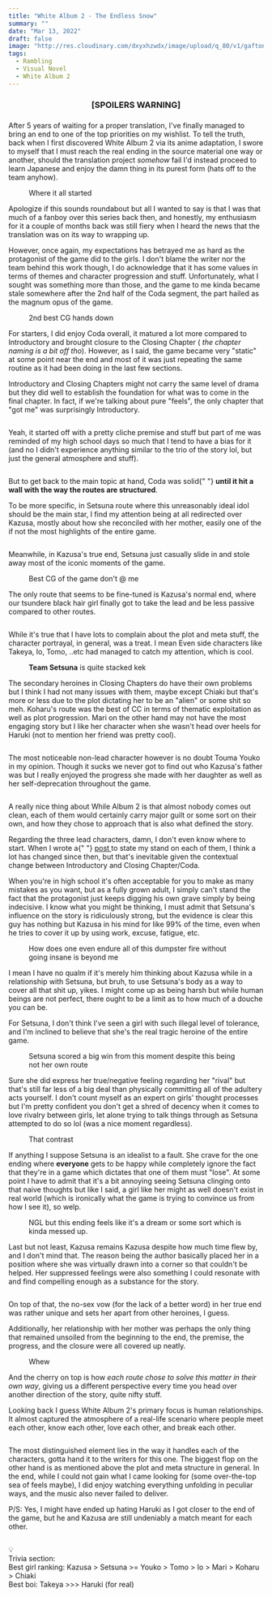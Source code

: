 ```yaml
---
title: "White Album 2 - The Endless Snow"
summary: ""
date: "Mar 13, 2022"
draft: false
image: "http://res.cloudinary.com/dxyxhzwdx/image/upload/q_80/v1/gaftonosh/2022/03/2022-03-13-19_11_40-WHITE-ALBUM2.webp"
tags:
  - Rambling
  - Visual Novel
  - White Album 2
---
```


<div className="richtext pb-8">
  <center>
    <h3>[SPOILERS WARNING]</h3>
    <h3 />
  </center>
  <p>
    After 5 years of waiting for a proper translation, I've finally managed to
    bring an end to one of the top priorities on my wishlist. To tell the truth,
    back when I first discovered White Album 2 via its anime adaptation, I swore
    to myself that I must reach the real ending in the source material one way
    or another, should the translation project <em>somehow </em>fail I'd instead
    proceed to learn Japanese and enjoy the damn thing in its purest form (hats
    off to the team anyhow).
  </p>
  <figure className="kg-card kg-image-card kg-card-hascaption">
    <img
      src="http://res.cloudinary.com/dxyxhzwdx/image/upload/q_80/v1/gaftonosh/2022/03/2022-03-13-19_07_36-WHITE-ALBUM2.webp"
      alt=""
      height={1080}
      loading="lazy"
      width={1920}
      className="kg-image hoverZoomLink"
    />
    <figcaption>Where it all started</figcaption>
  </figure>
  <p>
    Apologize if this sounds roundabout but all I wanted to say is that I was
    that much of a fanboy over this series back then, and honestly, my
    enthusiasm for it a couple of months back was still fiery when I heard the
    news that the translation was on its way to wrapping up.
  </p>
  <p>
    However, once again, my expectations has betrayed me as hard as the
    protagonist of the game did to the girls. I don't blame the writer nor the
    team behind this work though, I do acknowledge that it has some values in
    terms of themes and character progression and stuff. Unfortunately, what I
    sought was something more than those, and the game to me kinda became stale
    somewhere after the 2nd half of the Coda segment, the part hailed as the
    magnum opus of the game.
  </p>
  <figure className="kg-card kg-image-card kg-card-hascaption">
    <img
      src="http://res.cloudinary.com/dxyxhzwdx/image/upload/q_80/v1/gaftonosh/2022/03/2022-03-13-19_11_40-WHITE-ALBUM2.webp"
      alt=""
      height={1080}
      loading="lazy"
      width={1920}
      className="kg-image hoverZoomLink"
    />
    <figcaption>2nd best CG hands down</figcaption>
  </figure>
  <p>
    For starters, I did enjoy Coda overall, it matured a lot more compared to
    Introductory and brought closure to the Closing Chapter (
    <em>the chapter naming is a bit off tho</em>). However, as I said, the game
    became very "static" at some point near the end and most of it was just
    repeating the same routine as it had been doing in the last few sections.
  </p>
  <p>
    Introductory and Closing Chapters might not carry the same level of drama
    but they did well to establish the foundation for what was to come in the
    final chapter. In fact, if we're talking about pure "feels", the only
    chapter that "got me" was surprisingly Introductory.
  </p>
  <figure className="kg-card kg-image-card">
    <img
      src="http://res.cloudinary.com/dxyxhzwdx/image/upload/q_80/v1/gaftonosh/2022/03/2022-03-13-19_06_12-WHITE-ALBUM2.webp"
      alt=""
      height={1080}
      loading="lazy"
      width={1920}
      className="kg-image hoverZoomLink"
    />
  </figure>
  <p>
    Yeah, it started off with a pretty cliche premise and stuff but part of me
    was reminded of my high school days so much that I tend to have a bias for
    it (and no I didn't experience anything similar to the trio of the story
    lol, but just the general atmosphere and stuff).
  </p>
  <figure className="kg-card kg-image-card">
    <img
      src="http://res.cloudinary.com/dxyxhzwdx/image/upload/q_80/v1/gaftonosh/2022/03/2022-03-13-19_06_50-WHITE-ALBUM2.webp"
      alt=""
      height={1080}
      loading="lazy"
      width={1920}
      className="kg-image hoverZoomLink"
    />
  </figure>
  <p>
    But to get back to the main topic at hand, Coda was solid{" "}
    <strong>until it hit a wall with the way the routes are structured</strong>.
  </p>
  <p>
    To be more specific, in Setsuna route where this unreasonably ideal idol
    should be the main star, I find my attention being at all redirected over
    Kazusa, mostly about how she reconciled with her mother, easily one of the
    if not the most highlights of the entire game.
  </p>
  <figure className="kg-card kg-image-card">
    <img
      src="http://res.cloudinary.com/dxyxhzwdx/image/upload/q_80/v1/gaftonosh/2022/03/2022-03-13-19_12_54-WHITE-ALBUM2.webp"
      alt=""
      height={1080}
      loading="lazy"
      width={1920}
      className="kg-image hoverZoomLink"
    />
  </figure>
  <p>
    Meanwhile, in Kazusa's true end, Setsuna just casually slide in and stole
    away most of the iconic moments of the game.
  </p>
  <figure className="kg-card kg-image-card kg-card-hascaption">
    <img
      src="http://res.cloudinary.com/dxyxhzwdx/image/upload/q_80/v1/gaftonosh/2022/03/2022-03-13-19_11_52-WHITE-ALBUM2.webp"
      alt=""
      height={1080}
      loading="lazy"
      width={1920}
      className="kg-image hoverZoomLink"
    />
    <figcaption>Best CG of the game don't @ me</figcaption>
  </figure>
  <p>
    The only route that seems to be fine-tuned is Kazusa's normal end, where our
    tsundere black hair girl finally got to take the lead and be less passive
    compared to other routes.
  </p>
  <figure className="kg-card kg-image-card">
    <img
      src="http://res.cloudinary.com/dxyxhzwdx/image/upload/q_80/v1/gaftonosh/2022/03/2022-03-13-19_13_25-WHITE-ALBUM2.webp"
      alt=""
      height={1080}
      loading="lazy"
      width={1920}
      className="kg-image hoverZoomLink"
    />
  </figure>
  <p>
    While it's true that I have lots to complain about the plot and meta stuff,
    the character portrayal, in general, was a treat. I mean Even side
    characters like Takeya, Io, Tomo, ..etc had managed to catch my attention,
    which is cool.
  </p>
  <figure className="kg-card kg-card-hascaption kg-gallery-card kg-width-wide">
    <div className="kg-gallery-container">
      <div className="kg-gallery-row">
        <div className="kg-gallery-image">
          <img
            src="http://res.cloudinary.com/dxyxhzwdx/image/upload/q_80/v1/gaftonosh/2022/03/2022-03-02-00_04_29-WHITE-ALBUM2.webp"
            alt=""
            height={1080}
            loading="lazy"
            width={1920}
            className="hoverZoomLink"
          />
        </div>
        <div className="kg-gallery-image">
          <img
            src="http://res.cloudinary.com/dxyxhzwdx/image/upload/q_80/v1/gaftonosh/2022/03/2022-03-08-23_21_31-WHITE-ALBUM2.webp"
            alt=""
            height={1080}
            loading="lazy"
            width={1920}
            className="hoverZoomLink"
          />
        </div>
      </div>
    </div>
    <figcaption>
      <strong>Team Setsuna</strong> is quite stacked kek
    </figcaption>
  </figure>
  <p>
    The secondary heroines in Closing Chapters do have their own problems but I
    think I had not many issues with them, maybe except Chiaki but that's more
    or less due to the plot dictating her to be an "alien" or some shit so meh.
    Koharu's route was the best of CC in terms of thematic exploitation as well
    as plot progression. Mari on the other hand may not have the most engaging
    story but I like her character when she wasn't head over heels for Haruki
    (not to mention her friend was pretty cool).
  </p>
  <figure className="kg-card kg-gallery-card kg-width-wide">
    <div className="kg-gallery-container">
      <div className="kg-gallery-row">
        <div className="kg-gallery-image">
          <img
            src="http://res.cloudinary.com/dxyxhzwdx/image/upload/q_80/v1/gaftonosh/2022/03/2022-03-13-19_10_21-WHITE-ALBUM2.webp"
            alt=""
            height={1080}
            loading="lazy"
            width={1920}
            className="hoverZoomLink"
          />
        </div>
        <div className="kg-gallery-image">
          <img
            src="http://res.cloudinary.com/dxyxhzwdx/image/upload/q_80/v1/gaftonosh/2022/03/2022-03-13-19_10_06-WHITE-ALBUM2.webp"
            alt=""
            height={1080}
            loading="lazy"
            width={1920}
            className="hoverZoomLink"
          />
        </div>
        <div className="kg-gallery-image">
          <img
            src="http://res.cloudinary.com/dxyxhzwdx/image/upload/q_80/v1/gaftonosh/2022/03/2022-03-13-19_10_52-WHITE-ALBUM2.webp"
            alt=""
            height={1080}
            loading="lazy"
            width={1920}
            className="hoverZoomLink"
          />
        </div>
      </div>
    </div>
  </figure>
  <p>
    The most noticeable non-lead character however is no doubt Touma Youko in my
    opinion. Though it sucks we never got to find out who Kazusa's father was
    but I really enjoyed the progress she made with her daughter as well as her
    self-deprecation throughout the game.
  </p>
  <figure className="kg-card kg-image-card">
    <img
      src="http://res.cloudinary.com/dxyxhzwdx/image/upload/q_80/v1/gaftonosh/2022/03/2022-02-28-23_34_08-WHITE-ALBUM2.webp"
      alt=""
      height={1080}
      loading="lazy"
      width={1920}
      className="kg-image hoverZoomLink"
    />
  </figure>
  <p>
    A really nice thing about While Album 2 is that almost nobody comes out
    clean, each of them would certainly carry major guilt or some sort on their
    own, and how they chose to approach that is also what defined the story.
  </p>
  <p>
    Regarding the three lead characters, damn, I don't even know where to start.
    When I wrote a{" "}
    <a href="white-album-2-was-there-really-any-other-way/">post </a>to state my
    stand on each of them, I think a lot has changed since then, but that's
    inevitable given the contextual change between Introductory and Closing
    Chapter/Coda.
  </p>
  <p>
    When you're in high school it's often acceptable for you to make as many
    mistakes as you want, but as a fully grown adult, I simply can't stand the
    fact that the protagonist just keeps digging his own grave simply by being
    indecisive. I know what you might be thinking, I must admit that Setsuna's
    influence on the story is ridiculously strong, but the evidence is clear
    this guy has nothing but Kazusa in his mind for like 99% of the time, even
    when he tries to cover it up by using work, excuse, fatigue, etc.
  </p>
  <figure className="kg-card kg-image-card kg-card-hascaption">
    <img
      src="http://res.cloudinary.com/dxyxhzwdx/image/upload/q_80/v1/gaftonosh/2022/03/2022-03-13-19_11_03-WHITE-ALBUM2.webp"
      alt=""
      height={1080}
      loading="lazy"
      width={1920}
      className="kg-image hoverZoomLink"
    />
    <figcaption>
      How does one even endure all of this dumpster fire without going insane is
      beyond me&nbsp;
    </figcaption>
  </figure>
  <p>
    I mean I have no qualm if it's merely him thinking about Kazusa while in a
    relationship with Setsuna, but bruh, to use Setsuna's body as a way to cover
    all that shit up, yikes. I might come up as being harsh but while human
    beings are not perfect, there ought to be a limit as to how much of a douche
    you can be.
  </p>
  <p>
    For Setsuna, I don't think I've seen a girl with such illegal level of
    tolerance, and I'm inclined to believe that she's the real tragic heroine of
    the entire game.
  </p>
  <figure className="kg-card kg-image-card kg-card-hascaption">
    <img
      src="http://res.cloudinary.com/dxyxhzwdx/image/upload/q_80/v1/gaftonosh/2022/03/2022-03-13-19_09_55-WHITE-ALBUM2.webp"
      alt=""
      height={1080}
      loading="lazy"
      width={1920}
      className="kg-image hoverZoomLink"
    />
    <figcaption>
      Setsuna scored a big win from this moment despite this being not her own
      route
    </figcaption>
  </figure>
  <p>
    Sure she did express her true/negative feeling regarding her "rival" but
    that's still far less of a big deal than physically committing all of the
    adultery acts yourself. I don't count myself as an expert on girls' thought
    processes but I'm pretty confident you don't get a shred of decency when it
    comes to love rivalry between girls, let alone trying to talk things through
    as Setsuna attempted to do so lol (was a nice moment regardless).
  </p>
  <figure className="kg-card kg-card-hascaption kg-gallery-card kg-width-wide">
    <div className="kg-gallery-container">
      <div className="kg-gallery-row">
        <div className="kg-gallery-image">
          <img
            src="http://res.cloudinary.com/dxyxhzwdx/image/upload/q_80/v1/gaftonosh/2022/03/2022-03-13-19_07_23-WHITE-ALBUM2.webp"
            alt=""
            height={1080}
            loading="lazy"
            width={1920}
            className="hoverZoomLink"
          />
        </div>
        <div className="kg-gallery-image">
          <img
            src="http://res.cloudinary.com/dxyxhzwdx/image/upload/q_80/v1/gaftonosh/2022/03/2022-03-13-19_12_22-WHITE-ALBUM2.webp"
            alt=""
            height={1080}
            loading="lazy"
            width={1920}
            className="hoverZoomLink"
          />
        </div>
      </div>
    </div>
    <figcaption>That contrast</figcaption>
  </figure>
  <p>
    If anything I suppose Setsuna is an idealist to a fault. She crave for the
    one ending where <strong>everyone</strong> gets to be happy while completely
    ignore the fact that they're in a game which dictates that one of them must
    "lose". At some point I have to admit that it's a bit annoying seeing
    Setsuna clinging onto that naive thoughts but like I said, a girl like her
    might as well doesn't exist in real world (which is ironically what the game
    is trying to convince us from how I see it), so welp.
  </p>
  <figure className="kg-card kg-image-card kg-card-hascaption">
    <img
      src="http://res.cloudinary.com/dxyxhzwdx/image/upload/q_80/v1/gaftonosh/2022/03/2022-03-13-19_12_36-WHITE-ALBUM2.webp"
      alt=""
      height={1080}
      loading="lazy"
      width={1920}
      className="kg-image hoverZoomLink"
    />
    <figcaption>
      NGL but this ending feels like it's a dream or some sort which is kinda
      messed up.
    </figcaption>
  </figure>
  <p>
    Last but not least, Kazusa remains Kazusa despite how much time flew by, and
    I don't mind that. The reason being the author basically placed her in a
    position where she was virtually drawn into a corner so that couldn't be
    helped. Her suppressed feelings were also something I could resonate with
    and find compelling enough as a substance for the story.
  </p>
  <figure className="kg-card kg-image-card">
    <img
      src="http://res.cloudinary.com/dxyxhzwdx/image/upload/q_80/v1/gaftonosh/2022/03/2022-03-13-20_24_38-WHITE-ALBUM2.webp"
      alt=""
      height={1080}
      loading="lazy"
      width={1920}
      className="kg-image hoverZoomLink"
    />
  </figure>
  <p>
    On top of that, the no-sex vow (for the lack of a better word) in her true
    end was rather unique and sets her apart from other heroines, I guess.
  </p>
  <p>
    Additionally, her relationship with her mother was perhaps the only thing
    that remained unsoiled from the beginning to the end, the premise, the
    progress, and the closure were all covered up neatly.
  </p>
  <figure className="kg-card kg-image-card kg-card-hascaption">
    <img
      src="http://res.cloudinary.com/dxyxhzwdx/image/upload/q_80/v1/gaftonosh/2022/03/2022-03-01-23_59_52-WHITE-ALBUM2.webp"
      alt=""
      height={1080}
      loading="lazy"
      width={1920}
      className="kg-image hoverZoomLink"
    />
    <figcaption>Whew</figcaption>
  </figure>
  <p>
    And the cherry on top is how
    <em> each route chose to solve this matter in their own way</em>, giving us a
    different perspective every time you head over another direction of the story,
    quite nifty stuff.
  </p>
  <p>
    Looking back I guess White Album 2's primary focus is human relationships.
    It almost captured the atmosphere of a real-life scenario where people meet
    each other, know each other, love each other, and break each other.
  </p>
  <figure className="kg-card kg-image-card">
    <img
      src="http://res.cloudinary.com/dxyxhzwdx/image/upload/q_80/v1/gaftonosh/2022/03/2022-03-13-20_27_46-WHITE-ALBUM2.webp"
      alt=""
      height={1080}
      loading="lazy"
      width={1920}
      className="kg-image hoverZoomLink"
    />
  </figure>
  <p>
    The most distinguished element lies in the way it handles each of the
    characters, gotta hand it to the writers for this one. The biggest flop on
    the other hand is as mentioned above the plot and meta structure in general.
    In the end, while I could not gain what I came looking for (some
    over-the-top sea of feels maybe), I did enjoy watching everything unfolding
    in peculiar ways, and the music also never failed to deliver.
  </p>
  <p>
    P/S: Yes, I might have ended up hating Haruki as I got closer to the end of
    the game, but he and Kazusa are still undeniably a match meant for each
    other.
  </p>
  <figure className="kg-card kg-image-card">
    <img
      src="http://res.cloudinary.com/dxyxhzwdx/image/upload/q_80/v1/gaftonosh/2022/03/2022-03-13-20_26_07-WHITE-ALBUM2.webp"
      alt=""
      height={1080}
      loading="lazy"
      width={1920}
      className="kg-image hoverZoomLink"
    />
  </figure>
  <div className="kg-card kg-callout-card kg-callout-card-grey">
    <div className="kg-callout-emoji">💡</div>
    <div className="kg-callout-text">
      Trivia section:
      <br />
      Best girl ranking: Kazusa &gt; Setsuna &gt;= Youko &gt; Tomo &gt; Io &gt;
      Mari &gt; Koharu &gt; Chiaki
      <br />
      Best boi: Takeya &gt;&gt;&gt; Haruki (for real)
    </div>
  </div>
</div>

